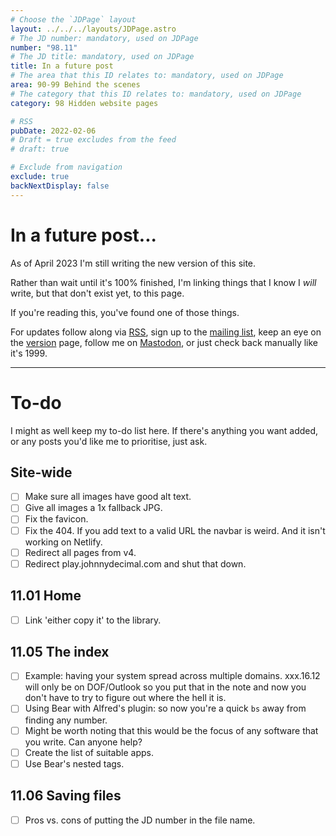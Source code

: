 ```yaml
---
# Choose the `JDPage` layout
layout: ../../../layouts/JDPage.astro
# The JD number: mandatory, used on JDPage
number: "98.11"
# The JD title: mandatory, used on JDPage
title: In a future post
# The area that this ID relates to: mandatory, used on JDPage
area: 90-99 Behind the scenes
# The category that this ID relates to: mandatory, used on JDPage
category: 98 Hidden website pages

# RSS
pubDate: 2022-02-06
# Draft = true excludes from the feed
# draft: true

# Exclude from navigation
exclude: true
backNextDisplay: false
---
```


# In a future post...

As of April 2023 I'm still writing the new version of this site.

Rather than wait until it's 100% finished, I'm linking things that I know I _will_ write, but that don't exist yet, to this page.

If you're reading this, you've found one of those things.

For updates follow along via [RSS](/00-09-site-administration/02-send-and-receive/02.03-rss-feed), sign up to the [mailing list](/00-09-site-administration/02-send-and-receive/02.02-mailing-list), keep an eye on the [version](/00-09-site-administration/01-about/01.04-version) page, follow me on [Mastodon](https://hachyderm.io/@johnnydecimal), or just check back manually like it's 1999.

---

# To-do

I might as well keep my to-do list here. If there's anything you want added, or any posts you'd like me to prioritise, just ask.

## Site-wide

- [ ] Make sure all images have good alt text.
- [ ] Give all images a 1x fallback JPG.
- [ ] Fix the favicon.
- [ ] Fix the 404. If you add text to a valid URL the navbar is weird. And it isn't working on Netlify.
- [ ] Redirect all pages from v4.
- [ ] Redirect play.johnnydecimal.com and shut that down.

## 11.01 Home

- [ ] Link 'either copy it' to the library.

## 11.05 The index

- [ ] Example: having your system spread across multiple domains. xxx.16.12 will only be on DOF/Outlook so you put that in the note and now you don't have to try to figure out where the hell it is.
- [ ] Using Bear with Alfred's plugin: so now you're a quick `bs` away from finding any number.
- [ ] Might be worth noting that this would be the focus of any software that you write. Can anyone help?
- [ ] Create the list of suitable apps.
- [ ] Use Bear's nested tags.

## 11.06 Saving files

- [ ] Pros vs. cons of putting the JD number in the file name.
